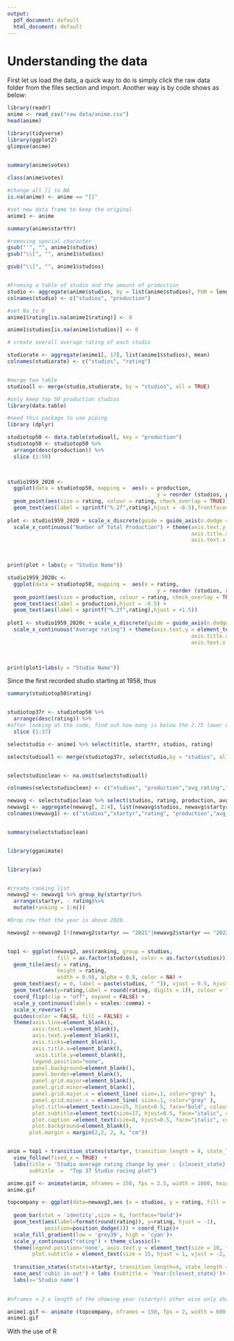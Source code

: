 ```yaml
---
output:
  pdf_document: default
  html_document: default
---
```

# Understanding the data

First let us load the data, a quick way to do is simply click the raw data folder from the files section and import.
Another way is by code shows as below: 
```r
library(readr)
anime <- read_csv("raw data/anime.csv")
head(anime)
```

```r
library(tidyverse)
library(ggplot2)
glimpse(anime)

   
summary(anime$votes)

class(anime$votes)

#change all [] to NA
is.na(anime) <- anime == "[]"

#set new data frame to keep the original 
anime1 <- anime

summary(anime$startYr)

#removing special character
gsub("'", "", anime1$studios)
gsub("\\[", "", anime1$studios)

gsub("\\]", "", anime1$studios)


#Froming a table of studio and the amount of production
studio <- aggregate(anime$studios, by = list(anime$studios), FUN = length)
colnames(studio) <- c("studios", "production")

#set Na to 0
anime1$rating[is.na(anime1$rating)] <- 0

anime1$studios[is.na(anime1$studios)] <- 0

# create overall average rating of each studio

studiorate <- aggregate(anime1[, 17], list(anime1$studios), mean)
colnames(studiorate) <- c("studios", "rating")


#merge two table
studioall <- merge(studio,studiorate, by = "studios", all = TRUE)

#only keep top 50 production studios
library(data.table)

#need this package to use piping
library (dplyr)

studiotop50 <- data.table(studioall, key = "production")
studiotop50 <- studiotop50 %>% 
  arrange(desc(production)) %>% 
  slice (1:50)

  

```


```r
studio1959_2020 <- 
  ggplot(data = studiotop50, mapping =  aes(x = production,
                                                y = reorder (studios, production))) + 
  geom_point(aes(size = rating, colour = rating, check_overlap = TRUE)) + 
  geom_text(aes(label = sprintf("%.2f",rating),hjust = -0.5),frontface="bold")
                                                                                 
plot <- studio1959_2020 + scale_x_discrete(guide = guide_axis(n.dodge = 5)) +
  scale_x_continuous("Number of Total Production") + theme(axis.text.y = element_text(size = 12, face = "bold"),
                                                           axis.title.x = element_text(size = 12, face = "bold"),
                                                           axis.text.x = element_text(size = 12, face = "bold"))
  


print(plot + labs(y = "Studio Name"))

```


```r
studio1959_2020c <- 
  ggplot(data = studiotop50, mapping =  aes(x = rating,
                                                y = reorder (studios, rating))) + 
  geom_point(aes(size = production, colour = rating, check_overlap = TRUE)) + 
  geom_text(aes(label = production),hjust = -0.5) +
  geom_text(aes(label = sprintf("%.2f",rating),hjust = +1.5))
                                                                                 
plot1 <- studio1959_2020c + scale_x_discrete(guide = guide_axis(n.dodge = 5)) +
  scale_x_continuous("Average rating") + theme(axis.text.y = element_text(size = 12, face = "bold"),
                                                           axis.title.x = element_text(size = 12, face = "bold"),
                                                           axis.text.x = element_text(size = 12, face = "bold"))
  


print(plot1+labs(y = "Studio Name"))

```


Since the first recorded studio starting at 1958, thus

```r

summary(studiotop50$rating)


studiotop37r <- studiotop50 %>% 
  arrange(desc(rating)) %>% 
#after looking at the code, find out how many is below the 2.75 lower quartile
  slice (1:37)

selectstudio <- anime1 %>% select(title, startYr, studios, rating)

selectstudioall <- merge(studiotop37r, selectstudio,by = "studios", all = TRUE)


selectstudioclean <- na.omit(selectstudioall)

colnames(selectstudioclean) <- c("studios", "production","avg_rating","title","startyr","rating")

newavg <- selectstudioclean %>% select(studios, rating, production, avg_rating,startyr)
newavg1 <- aggregate(newavg[, 2:4], list(newavg$studios, newavg$startyr), mean)
colnames(newavg1) <- c("studios","startyr","rating", "production","avg_rating")



```



```r

summary(selectstudioclean)


library(gganimate)


library(av)


#create ranking list
newavg2 <- newavg1 %>% group_by(startyr)%>% 
  arrange(startyr, - rating)%>% 
  mutate(ranking = 1:n())

#Drop row that the year is above 2020.

newavg2 <-newavg2 [!(newavg2$startyr == "2021"|newavg2$startyr == "2022"),]


top1 <- ggplot(newavg2, aes(ranking, group = studios, 
                fill = as.factor(studios), color = as.factor(studios))) +
  geom_tile(aes(y = rating,
                height = rating,
                width = 0.9), alpha = 0.8, color = NA) +
  geom_text(aes(y = 0, label = paste(studios, " ")), vjust = 0.5, hjust = 0.5, size = 6, fontface="bold") +
  geom_text(aes(y=rating,label = round(rating, digits = 1)), colour = "black", hjust=1) +
  coord_flip(clip = "off", expand = FALSE) +
  scale_y_continuous(labels = scales::comma) +
  scale_x_reverse() +
  guides(color = FALSE, fill = FALSE) +
  theme(axis.line=element_blank(),
        axis.text.x=element_blank(),
        axis.text.y=element_blank(),
        axis.ticks=element_blank(),
        axis.title.x=element_blank(),
         axis.title.y=element_blank(),
        legend.position="none",
        panel.background=element_blank(),
        panel.border=element_blank(),
        panel.grid.major=element_blank(),
        panel.grid.minor=element_blank(),
        panel.grid.major.x = element_line( size=.1, color="grey" ),
        panel.grid.minor.x = element_line( size=.1, color="grey" ),
        plot.title=element_text(size=25, hjust=0.5, face="bold", colour="grey", vjust=1),
        plot.subtitle=element_text(size=17, hjust=0.5, face="italic", color="grey"),
        plot.caption =element_text(size=8, hjust=0.5, face="italic", color="grey"),
        plot.background=element_blank(),
       plot.margin = margin(2,2, 2, 4, "cm")) 


anim = top1 + transition_states(startyr, transition_length = 4, state_length = 1) +
  view_follow(fixed_x = TRUE)  +
  labs(title = 'Studio average rating change by year : {closest_state}',  
       subtitle  =  "Top 37 Studio racing plot")

anime.gif <- animate(anim, nframes = 150, fps = 2.5, width = 1000, height = 1200)
anime.gif
```

```r

topcompany <- ggplot(data=newavg2,aes (x = studios, y = rating, fill = rating))+
  
  geom_bar(stat = 'identity',size = 6, fontface="bold")+ 
  geom_text(aes(label=format(round(rating)), y=rating, hjust = -1),
            position=position_dodge(1)) + coord_flip()+
  scale_fill_gradient(low = 'grey39', high = 'cyan')+
  scale_y_continuous("rating") + theme_classic()+
  theme(legend.position='none', axis.text.y = element_text(size = 10, face = "bold"),
        plot.subtitle = element_text(size = 15, hjust = 1, vjust = -2, face = "bold"))+
  
  transition_states(states=startyr, transition_length=4, state_length = 1) +
  ease_aes('cubic-in-out') + labs (subtitle = 'Year:{closest_state}')+
  labs(x='Studio name')
  

#nframes = 2 x length of the showing year (startyr) other wise only show 50

anime1.gif <- animate (topcompany, nframes = 150, fps = 2, width = 600, height = 800)
anime1.gif


```














With the use of R